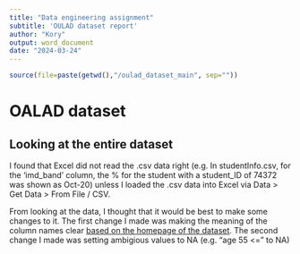---
title: "Data engineering assignment"
subtitle: 'OULAD dataset report'
author: "Kory"
output: word_document
date: "2024-03-24"
---

```{r setup, include=FALSE, echo=FALSE}
source(file=paste(getwd(),"/oulad_dataset_main", sep="")) 
```

# OALAD dataset

## Looking at the entire dataset

I found that Excel did not read the .csv data right (e.g. In studentInfo.csv, for the 'imd_band' column, the % for the student with a student_ID of 74372 was shown as Oct-20) unless I loaded the .csv data into Excel via Data > Get Data > From File / CSV. 

From looking at the data, I thought that it would be best to make some changes to it. The first change I made was making the meaning of the column names clear [based on the homepage of the dataset](https://analyse.kmi.open.ac.uk/open_dataset). The second change I made was setting ambigious values to NA (e.g. "age 55 <=" to NA)



